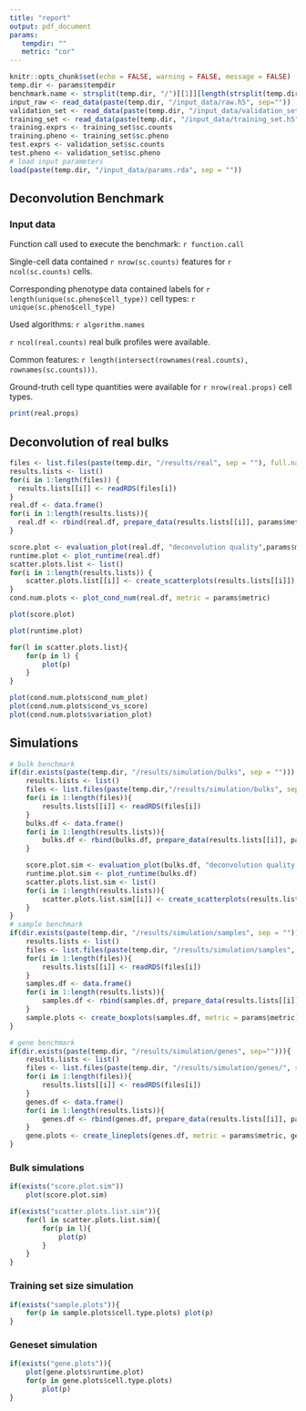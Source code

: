 ```yaml
---
title: "report"
output: pdf_document
params:
   tempdir: ""
   metric: "cor"
---
```


```r
knitr::opts_chunk$set(echo = FALSE, warning = FALSE, message = FALSE)
temp.dir <- params$tempdir
benchmark.name <- strsplit(temp.dir, "/")[[1]][length(strsplit(temp.dir, "/")[[1]])]
input_raw <- read_data(paste(temp.dir, "/input_data/raw.h5", sep=""))
validation_set <- read_data(paste(temp.dir, "/input_data/validation_set.h5", sep = ""))
training_set <- read_data(paste(temp.dir, "/input_data/training_set.h5", sep=""))
training.exprs <- training_set$sc.counts
training.pheno <- training_set$sc.pheno
test.exprs <- validation_set$sc.counts
test.pheno <- validation_set$sc.pheno
# load input parameters
load(paste(temp.dir, "/input_data/params.rda", sep = ""))
```

## Deconvolution Benchmark

### Input data

Function call used to execute the benchmark: `r function.call`  

Single-cell data contained `r nrow(sc.counts)` features for `r ncol(sc.counts)` cells.  


Corresponding phenotype data contained labels for `r length(unique(sc.pheno$cell_type))` cell types: `r unique(sc.pheno$cell_type)`  


Used algorithms: `r algorithm.names`   


`r ncol(real.counts)` real bulk profiles were available.  


Common features: `r length(intersect(rownames(real.counts), rownames(sc.counts)))`.  

Ground-truth cell type quantities were available for `r nrow(real.props)` cell types.  



```r
print(real.props)
```
\pagebreak
## Deconvolution of real bulks

```r
files <- list.files(paste(temp.dir, "/results/real", sep = ""), full.names = T, pattern = "*.rds")
results.lists <- list()
for(i in 1:length(files)) {
  results.lists[[i]] <- readRDS(files[i])
}
real.df <- data.frame()
for(i in 1:length(results.lists)){
  real.df <- rbind(real.df, prepare_data(results.lists[[i]], params$metric))
}

score.plot <- evaluation_plot(real.df, "deconvolution quality",params$metric)
runtime.plot <- plot_runtime(real.df)
scatter.plots.list <- list()
for(i in 1:length(results.lists)) {
	scatter.plots.list[[i]] <- create_scatterplots(results.lists[[i]])
}
cond.num.plots <- plot_cond_num(real.df, metric = params$metric)
```
```r
plot(score.plot)
```
\pagebreak  


```r
plot(runtime.plot)
```
\pagebreak  


```r
for(l in scatter.plots.list){
	for(p in l) {
		plot(p)
	}
}
```

\pagebreak
```r
plot(cond.num.plots$cond_num_plot)
plot(cond.num.plots$cond_vs_score)
plot(cond.num.plots$variation_plot)
```

## Simulations
```r
# bulk benchmark
if(dir.exists(paste(temp.dir, "/results/simulation/bulks", sep = ""))) {
	results.lists <- list()
	files <- list.files(paste(temp.dir,"/results/simulation/bulks", sep=""), full.names = T, pattern = "*.rds")
	for(i in 1:length(files)){
		results.lists[[i]] <- readRDS(files[i])
	}
	bulks.df <- data.frame()
	for(i in 1:length(results.lists)){
		bulks.df <- rbind(bulks.df, prepare_data(results.lists[[i]], params$metric))
	}

	score.plot.sim <- evaluation_plot(bulks.df, "deconvolution quality (simulated bulks)", params$metric)
	runtime.plot.sim <- plot_runtime(bulks.df)
	scatter.plots.list.sim <- list()
	for(i in 1:length(results.lists)){
		scatter.plots.list.sim[[i]] <- create_scatterplots(results.lists[[i]])
	}
}
# sample benchmark
if(dir.exists(paste(temp.dir, "/results/simulation/samples", sep = ""))){
	results.lists <- list()
	files <- list.files(paste(temp.dir, "/results/simulation/samples", sep = ""), full.names = T, pattern = "*.rds")
	for(i in 1:length(files)){
		results.lists[[i]] <- readRDS(files[i])
	}
	samples.df <- data.frame()
	for(i in 1:length(results.lists)){
		samples.df <- rbind(samples.df, prepare_data(results.lists[[i]], params$metric))
	}
	sample.plots <- create_boxplots(samples.df, metric = params$metric)
}

# gene benchmark
if(dir.exists(paste(temp.dir, "/results/simulation/genes", sep=""))){
	results.lists <- list()
	files <- list.files(paste(temp.dir, "/results/simulation/genes/", sep=""), full.names = T, pattern = "*.rds")
	for(i in 1:length(files)){
		results.lists[[i]] <- readRDS(files[i])
	}
	genes.df <- data.frame()
	for(i in 1:length(results.lists)){
		genes.df <- rbind(genes.df, prepare_data(results.lists[[i]], params$metric))
	}
	gene.plots <- create_lineplots(genes.df, metric = params$metric, genesets, rownames(training.exprs))
}
```

### Bulk simulations
```r
if(exists("score.plot.sim"))
	plot(score.plot.sim)
```

```r
if(exists("scatter.plots.list.sim")){
	for(l in scatter.plots.list.sim){
		for(p in l){
			plot(p)
		}
	}
}
```

\pagebreak
### Training set size simulation
```r
if(exists("sample.plots")){
	for(p in sample.plots$cell.type.plots) plot(p)
}
```

\pagebreak
### Geneset simulation
```r
if(exists("gene.plots")){
	plot(gene.plots$runtime.plot)
	for(p in gene.plots$cell.type.plots)
		plot(p)
}
```
